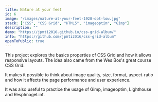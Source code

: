 ```yaml
---
title: Nature at your feet
id: 6
image: "/images/nature-at-your-feet-1920-opt-low.jpg"
stack: ["CSS", "CSS Grid", "HTML5", "imageoptim", "Gimp"]
description: ""
demo: "https://jpmti2016.github.io/css-grid-album/"
info: "https://github.com/jpmti2016/css-grid-album"
openToPublic: true
---
```


This project explores the basics properties of CSS Grid and how it allows responsive layouts. The idea also came from the Wes Bos's great
course CSS Grid.

It makes it possible to think about image quality, size, format, aspect-ratio and how it affects the page performance and user experience.

It was also useful to practice the usage of Gimp, imageoptim, Lighthouse and RespImageLint.
